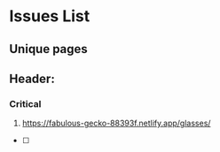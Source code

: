 # Issues List

## Unique pages

## Header:

### Critical

1. https://fabulous-gecko-88393f.netlify.app/glasses/

- [ ]

